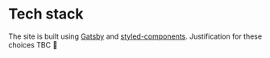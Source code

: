 
<Meta title="Guide | Tech stack" />

# Tech stack

The site is built using [Gatsby](https://www.gatsbyjs.org/) and [styled-components](https://www.styled-components.com/). Justification for these choices TBC 🌚
